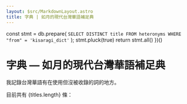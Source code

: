 ```yaml
---
layout: $src/MarkdownLayout.astro
title: 字典 | 如月的現代台灣華語補足典
---
```


const stmt = db.prepare(
  `SELECT DISTINCT title FROM heteronyms WHERE "from" = 'kisaragi_dict'`
);
stmt.pluck(true)
return stmt.all()
})()


# 字典 — 如月的現代台灣華語補足典

我記錄台灣華語有在使用但沒被收錄的詞的地方。

目前共有 {titles.length} 條：

<WordList words={titles} />
